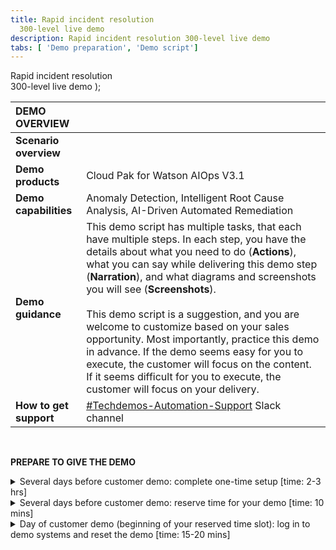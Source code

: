 ```yaml
---
title: Rapid incident resolution
  300-level live demo
description: Rapid incident resolution 300-level live demo
tabs: [ 'Demo preparation', 'Demo script']
---
```


  <span>
    Rapid incident resolution <br/> 300-level live demo
  </span> );

<span id="top"></span>

| DEMO OVERVIEW | |
| :---         | :--- |
| **Scenario overview** |  |
| **Demo products** | Cloud Pak for Watson AIOps V3.1 |
| **Demo capabilities** | Anomaly Detection, Intelligent Root Cause Analysis, AI-Driven Automated Remediation |
| **Demo guidance** | This demo script has multiple tasks, that each have multiple steps. In each step, you have the details about what you need to do (**Actions**), what you can say while delivering this demo step (**Narration**), and what diagrams and screenshots you will see (**Screenshots**). <br/><br/> This demo script is a suggestion, and you are welcome to customize based on your sales opportunity. Most importantly, practice this demo in advance. If the demo seems easy for you to execute, the customer will focus on the content. If it seems difficult for you to execute, the customer will focus on your delivery. |
| **How to get support** | <a href="https://ibm.enterprise.slack.com/app_redirect?channel=techdemos-automation-support" target="_blank" rel="noreferrer">#Techdemos-Automation-Support</a> Slack channel |

<br/>

**PREPARE TO GIVE THE DEMO**

<details>

<summary>Several days before customer demo: complete one-time setup [time: 2-3 hrs]</summary>
<br/>

Follow these steps:<br/><br/>1. Register for access to <a href="https://cmc.coc-ibm.com/registration" target="_blank" rel="noreferrer">Center of Competency</a> (CoC).<br/><br/>2. Once you get an email confirming your access credentials, go to CoC's <a href="https://cmc.coc-ibm.com/aiops" target="_blank" rel="noreferrer">Cloud Pak for Watson AIOps cluster page</a>.<br/><br/>3.	You will be using the **Sabine** cluster. **IMPORTANT**: Watson AIOps is NOT currently multi-tenant. Therefore, only ONE USER can use the environment at a time. Otherwise, you risk overwriting/undoing other users’ demos. YOU MUST RESERVE YOUR TIMESLOT! The reservations are NOT self-enforcing, meaning it’s up to everyone to adhere to only using the demo during the time you’ve reserved and ensuring you finish up prior to the next person’s time slot.<br/><br/>4.	Make sure you can access all components of the environment. To do so, you’ll reserve the cluster for self-enablement. You can also use this time to familiarize yourself with the navigation and flow of the demo. Follow the steps below to reserve your time slot:<br/><br/>a. Go to the <a href="https://cmc.coc-ibm.com/calendar/sabine" target="_blank" rel="noreferrer">reservations calendar</a>.<br/>b. Make sure your reservation will not interfere with other reservations. All geographies have access to the environment, so be mindful of other time zones. Choosing the weekly calendar view at the top right makes it easy to see the duration of reservations, or you can click on reservations to see details.<br/>c. As a best practice, try not to schedule self-enablement directly after a customer demo reservation. You don’t want to accidentally kick a colleague out of the demo environment if their presentation runs long.<br/>d. Reserve one or two hours, and choose self-enablement in the reservation pop-up. You don’t need any opportunity or revenue details to use the cluster for self-enablement.<br/><br/>5. In the <a href="https://cmc.coc-ibm.com/cluster/sabine" target="_blank" rel="noreferrer">Sabine cluster details</a>, go through the list of systems and test that you can access and log in to them with the provided credentials. Review the demo script to make sure you understand how each component interacts with others, when it gets used in the demo, and how to navigate between them. Refer to the demo script for detailed instructions.<br/><br/>a. For logging into the IBM Automation Hub, use OpenShift as the authentication method.<br/>b. The Slack channel you will use is called #sabine-qotd-reactive.

<br/>

**[Go to top](#top)**

</details>

<details>

<summary>Several days before customer demo: reserve time for your demo [time: 10 mins]</summary>
<br/>

Follow these steps:<br/><br/>1. Go to the <a href="https://cmc.coc-ibm.com/calendar/sabine" target="_blank" rel="noreferrer">reservations calendar</a>.<br/><br/>2. Make sure your reservation will not interfere with other reservations. All geographies have access to the environment, so be mindful of other time zones. Choosing the weekly calendar view at the top right makes it easy to see duration of reservations, or you can click on reservations to see details, including who made the reservation.<br/><br/>a. You may want to send a Slack/email to coordinate reservations, especially in the following cases: Someone has made a reservation for self-education, but you have a customer demo you’d like to give at the same time; You need to reserve the environment directly after another person’s time slot ends (your message letting them know the times, so they can ensure to finish up before your time slot begins).<br/><br/>3. You will need a bit of time to set up prior to giving the demo (e.g., resetting the demo environment). Reserve the environment starting about 15-30 minutes before you actually want to start demo’ing.<br/><br/>4. To reserve your time slot, click on the day you want, and fill in the details in the pop-up menu. Make sure to fill in opportunity number, revenue, etc.

<br/>

**[Go to top](#top)**

</details>

<details>

<summary>Day of customer demo (beginning of your reserved time slot): log in to demo systems and reset the demo [time: 15-20 mins]</summary>
<br/>

Follow these steps:<br/><br/>1. Open and log in to the systems listed in the <a href="https://cmc.coc-ibm.com/cluster/sabine" target="_blank" rel="noreferrer">Sabine cluster details</a>. **Note**: you will not need Grafana, OCP Console, or OCP/OKD Cluster for this demo.<br/><br/>2. It may be helpful to put your browser tabs in the order you’ll use them in the demo:<br/><br/>a. Instana<br/>b. Prometheus<br/>c. ELK<br/>d. Netcool<br/>e. Anomaly generator<br/>f. Slack<br/>g. Automation hub<br/><br/>3. Reset the demo environment by going to Netcool -> Automation -> Runbooks, and click **Run** on the **Reset Demo** runbook. Click **Start Runbook**. Click **Run** on each automation step, and ensure it is successful. This process takes a minute or two to complete. Make sure you do it prior to getting in front of the customer.<br/><br/>4. Check that the #sabine-qotd-reactive Slack channel is cleared (no story/incident showing).<br/><br/>5.	You’re ready to begin your demo! Go to the <a href="https://ibm-garage-tsa.github.io/platinum-demos/300-watson-aiops-rapid-incident-resolution/demo-script/">demo script</a>.<br/><br/>6. When you’re done with your demo, run the **Reset Demo** runbook again to reset it for the next person.

<br/>

**[Go to top](#top)**

</details>
